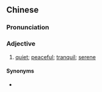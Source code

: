 {{also|恬谧}}
==Chinese==
{{zh-forms|s=恬谧}}

===Pronunciation===
{{zh-pron
|m=tiánmì
|c=tim4 mat6,tim5 mat6
|cat=a
}}

===Adjective===
{{zh-adj}}

# {{label|zh|literary}} [[quiet]]; [[peaceful]]; [[tranquil]]; [[serene]]

====Synonyms====
* {{zh-l|寧靜}}